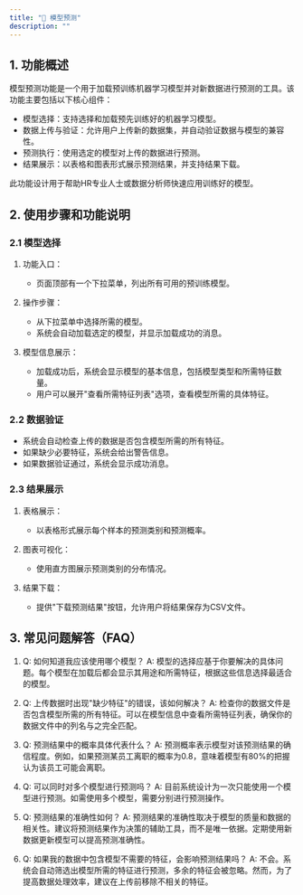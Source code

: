 ```yaml
---
title: "🔮 模型预测"
description: ""
---
```



## 1. 功能概述

模型预测功能是一个用于加载预训练机器学习模型并对新数据进行预测的工具。该功能主要包括以下核心组件：

- 模型选择：支持选择和加载预先训练好的机器学习模型。
- 数据上传与验证：允许用户上传新的数据集，并自动验证数据与模型的兼容性。
- 预测执行：使用选定的模型对上传的数据进行预测。
- 结果展示：以表格和图表形式展示预测结果，并支持结果下载。

此功能设计用于帮助HR专业人士或数据分析师快速应用训练好的模型。

## 2. 使用步骤和功能说明

### 2.1 模型选择

1. 功能入口：
    - 页面顶部有一个下拉菜单，列出所有可用的预训练模型。

2. 操作步骤：
    - 从下拉菜单中选择所需的模型。
    - 系统会自动加载选定的模型，并显示加载成功的消息。

3. 模型信息展示：
    - 加载成功后，系统会显示模型的基本信息，包括模型类型和所需特征数量。
    - 用户可以展开"查看所需特征列表"选项，查看模型所需的具体特征。

### 2.2 数据验证

- 系统会自动检查上传的数据是否包含模型所需的所有特征。
- 如果缺少必要特征，系统会给出警告信息。
- 如果数据验证通过，系统会显示成功消息。

### 2.3 结果展示

1. 表格展示：
    - 以表格形式展示每个样本的预测类别和预测概率。

2. 图表可视化：
    - 使用直方图展示预测类别的分布情况。

3. 结果下载：
    - 提供"下载预测结果"按钮，允许用户将结果保存为CSV文件。

## 3. 常见问题解答（FAQ）

1. Q: 如何知道我应该使用哪个模型？
   A: 模型的选择应基于你要解决的具体问题。每个模型在加载后都会显示其用途和所需特征，根据这些信息选择最适合的模型。

2. Q: 上传数据时出现"缺少特征"的错误，该如何解决？
   A: 检查你的数据文件是否包含模型所需的所有特征。可以在模型信息中查看所需特征列表，确保你的数据文件中的列名与之完全匹配。

3. Q: 预测结果中的概率具体代表什么？
   A: 预测概率表示模型对该预测结果的确信程度。例如，如果预测某员工离职的概率为0.8，意味着模型有80%的把握认为该员工可能会离职。

4. Q: 可以同时对多个模型进行预测吗？
   A: 目前系统设计为一次只能使用一个模型进行预测。如需使用多个模型，需要分别进行预测操作。

5. Q: 预测结果的准确性如何？
   A: 预测结果的准确性取决于模型的质量和数据的相关性。建议将预测结果作为决策的辅助工具，而不是唯一依据。定期使用新数据更新模型可以提高预测准确性。

6. Q: 如果我的数据中包含模型不需要的特征，会影响预测结果吗？
   A: 不会。系统会自动筛选出模型所需的特征进行预测，多余的特征会被忽略。然而，为了提高数据处理效率，建议在上传前移除不相关的特征。
